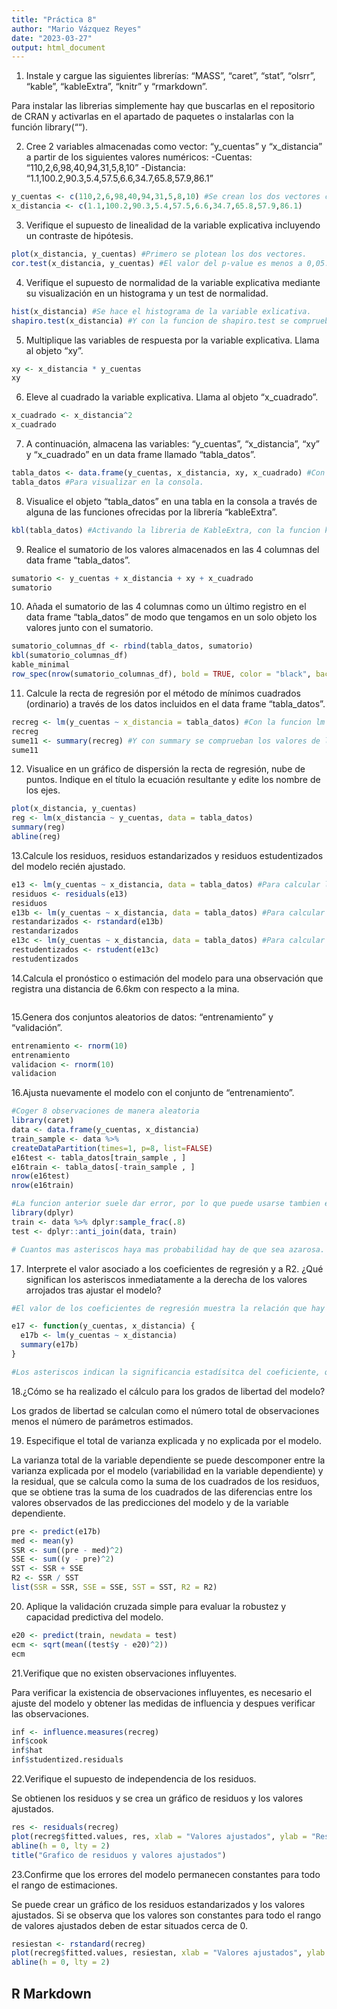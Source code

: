 ---
title: "Práctica 8"
author: "Mario Vázquez Reyes"
date: "2023-03-27"
output: html_document
---

1. Instale y cargue las siguientes librerías: “MASS”, “caret”, “stat”, “olsrr”, “kable”,
“kableExtra”, “knitr” y “rmarkdown”.

  Para instalar las librerias simplemente hay que buscarlas en el repositorio de CRAN y activarlas en el apartado de paquetes o instalarlas con la función library(""). 

  
2. Cree 2 variables almacenadas como vector: “y_cuentas” y “x_distancia” a partir
de los siguientes valores numéricos:
-Cuentas: “110,2,6,98,40,94,31,5,8,10”
-Distancia: “1.1,100.2,90.3,5.4,57.5,6.6,34.7,65.8,57.9,86.1”

```{r setup, include=FALSE}
y_cuentas <- c(110,2,6,98,40,94,31,5,8,10) #Se crean los dos vectores con c() y los valores que le queremos asociar. 
x_distancia <- c(1.1,100.2,90.3,5.4,57.5,6.6,34.7,65.8,57.9,86.1)

```

3. Verifique el supuesto de linealidad de la variable explicativa incluyendo un
contraste de hipótesis. 

```{r setup, include=FALSE}
plot(x_distancia, y_cuentas) #Primero se plotean los dos vectores. 
cor.test(x_distancia, y_cuentas) #El valor del p-value es menos a 0,05. 

```

4. Verifique el supuesto de normalidad de la variable explicativa mediante su
visualización en un histograma y un test de normalidad.

```{r setup, include=FALSE}
hist(x_distancia) #Se hace el histograma de la variable exlicativa. 
shapiro.test(x_distancia) #Y con la funcion de shapiro.test se comprueba la normalidad, obteniendo un p-value de 0,2602 y concluyendo que, es mayor que el nivel de significacion (0,05).

```

5. Multiplique las variables de respuesta por la variable explicativa. Llama al objeto
“xy”.

```{r setup, include=FALSE}
xy <- x_distancia * y_cuentas
xy

```

6. Eleve al cuadrado la variable explicativa. Llama al objeto “x_cuadrado”. 

```{r setup, include=FALSE}
x_cuadrado <- x_distancia^2
x_cuadrado

```

7. A continuación, almacena las variables: “y_cuentas”, “x_distancia”, “xy” y
“x_cuadrado” en un data frame llamado “tabla_datos”.

```{r setup, include=FALSE}
tabla_datos <- data.frame(y_cuentas, x_distancia, xy, x_cuadrado) #Con la funcion data.frame se almacenan los objetos que necesitamos en un mismo data frame. 
tabla_datos #Para visualizar en la consola. 

```

8. Visualice el objeto “tabla_datos” en una tabla en la consola a través de alguna
de las funciones ofrecidas por la librería “kableExtra”.

```{r setup, include=FALSE}
kbl(tabla_datos) #Activando la libreria de KableExtra, con la funcion kbl y entre parentesis el objeto que queremos se visualiza la tabla en la consola. 

```

9. Realice el sumatorio de los valores almacenados en las 4 columnas del data
frame “tabla_datos”. 

```{r setup, include=FALSE}
sumatorio <- y_cuentas + x_distancia + xy + x_cuadrado
sumatorio

```

10. Añada el sumatorio de las 4 columnas como un último registro en el data frame
“tabla_datos” de modo que tengamos en un solo objeto los valores junto con el
sumatorio.

```{r setup, include=FALSE}
sumatorio_columnas_df <- rbind(tabla_datos, sumatorio)
kbl(sumatorio_columnas_df)
kable_minimal
row_spec(nrow(sumatorio_columnas_df), bold = TRUE, color = "black", background = "white")

```

11. Calcule la recta de regresión por el método de mínimos cuadrados (ordinario)
a través de los datos incluidos en el data frame “tabla_datos”.

```{r setup, include=FALSE}
recreg <- lm(y_cuentas ~ x_distancia = tabla_datos) #Con la funcion lm se calcula la recta de regresion. 
recreg
sume11 <- summary(recreg) #Y con summary se comprueban los valores de la recta. 
sume11

```

12. Visualice en un gráfico de dispersión la recta de regresión, nube de puntos.
Indique en el título la ecuación resultante y edite los nombre de los ejes.

```{r setup, include=FALSE}
plot(x_distancia, y_cuentas)
reg <- lm(x_distancia ~ y_cuentas, data = tabla_datos)
summary(reg)
abline(reg)

```

13.Calcule los residuos, residuos estandarizados y residuos estudentizados del
modelo recién ajustado.

```{r setup, include=FALSE}
e13 <- lm(y_cuentas ~ x_distancia, data = tabla_datos) #Para calcular los residuos. 
residuos <- residuals(e13)
residuos
e13b <- lm(y_cuentas ~ x_distancia, data = tabla_datos) #Para calcular los residuos estandarizados. 
restandarizados <- rstandard(e13b)
restandarizados
e13c <- lm(y_cuentas ~ x_distancia, data = tabla_datos) #Para calcular los residuos estudentizados. 
restudentizados <- rstudent(e13c)
restudentizados

```

14.Calcula el pronóstico o estimación del modelo para una observación que
registra una distancia de 6.6km con respecto a la mina.

```{r setup, include=FALSE}


```

15.Genera dos conjuntos aleatorios de datos: “entrenamiento” y “validación”.

```{r setup, include=FALSE}
entrenamiento <- rnorm(10)
entrenamiento
validacion <- rnorm(10)
validacion

```

16.Ajusta nuevamente el modelo con el conjunto de “entrenamiento”.

```{r setup, include=FALSE}
#Coger 8 observaciones de manera aleatoria
library(caret)
data <- data.frame(y_cuentas, x_distancia)
train_sample <- data %>%
createDataPartition(times=1, p=8, list=FALSE)
e16test <- tabla_datos[train_sample , ]
e16train <- tabla_datos[-train_sample , ]
nrow(e16test)
nrow(e16train)

#La funcion anterior suele dar error, por lo que puede usarse tambien esta. 
library(dplyr)
train <- data %>% dplyr:sample_frac(.8)
test <- dplyr::anti_join(data, train)

# Cuantos mas asteriscos haya mas probabilidad hay de que sea azarosa. 

```

17. Interprete el valor asociado a los coeficientes de regresión y a R2. ¿Qué significan los asteriscos inmediatamente a la derecha de los valores arrojados
tras ajustar el modelo?

```{r setup, include=FALSE}
#El valor de los coeficientes de regresión muestra la relación que hay entre la variable dependiente y la variable independiente y el valor de R2 muestra la proporcion de la variabilidad total de la variable dependiente. Que el valor se acerque a 1 indica que el modelo expone mucha cantidad de la variabilidad de la variable dependiente y si se acerca a 0, el modelo no explica esta variabilidad. 

e17 <- function(y_cuentas, x_distancia) {
  e17b <- lm(y_cuentas ~ x_distancia)
  summary(e17b)
}

#Los asteriscos indican la significancia estadísitca del coeficiente, que sera estadisticamente significativo y que la probabilidad de que se tenga un valor extremo por casualidad es baja. 

```

18.¿Cómo se ha realizado el cálculo para los grados de libertad del modelo?

  Los grados de libertad se calculan como el número total de observaciones menos el número de parámetros estimados. 

19. Especifique el total de varianza explicada y no explicada por el modelo.

  La varianza total de la variable dependiente se puede descomponer entre la varianza explicada por el modelo (variabilidad en la variable dependiente) y la residual, que se calcula como la suma de los cuadrados de los residuos, que se obtiene tras la suma de los cuadrados de las diferencias entre los valores observados de las predicciones del modelo y de la variable dependiente.
  
```{r setup, include=FALSE}
pre <- predict(e17b)
med <- mean(y)
SSR <- sum((pre - med)^2)
SSE <- sum((y - pre)^2)
SST <- SSR + SSE
R2 <- SSR / SST
list(SSR = SSR, SSE = SSE, SST = SST, R2 = R2)

```

20. Aplique la validación cruzada simple para evaluar la robustez y capacidad
predictiva del modelo.

```{r setup, include=FALSE}
e20 <- predict(train, newdata = test)
ecm <- sqrt(mean((test$y - e20)^2))
ecm

```

21.Verifique que no existen observaciones influyentes.

  Para verificar la existencia de observaciones influyentes, es necesario el ajuste del modelo y obtener las medidas de influencia y despues verificar las observaciones. 
  
```{r setup, include=FALSE}
inf <- influence.measures(recreg)
inf$cook
inf$hat
inf$studentized.residuals

```

22.Verifique el supuesto de independencia de los residuos.

  Se obtienen los residuos y se crea un gráfico de residuos y los valores ajustados. 
```{r setup, include=FALSE}
res <- residuals(recreg)
plot(recreg$fitted.values, res, xlab = "Valores ajustados", ylab = "Residuos")
abline(h = 0, lty = 2)
title("Grafico de residuos y valores ajustados")
```

23.Confirme que los errores del modelo permanecen constantes para todo el
rango de estimaciones.

  Se puede crear un gráfico de los residuos estandarizados y los valores ajustados. Si se observa que los valores son constantes para todo el rango de valores ajustados deben de estar situados cerca de 0. 
  
```{r setup, include=FALSE}
resiestan <- rstandard(recreg)
plot(recreg$fitted.values, resiestan, xlab = "Valores ajustados", ylab = "Residuos estandarizados")
abline(h = 0, lty = 2)

```

## R Markdown